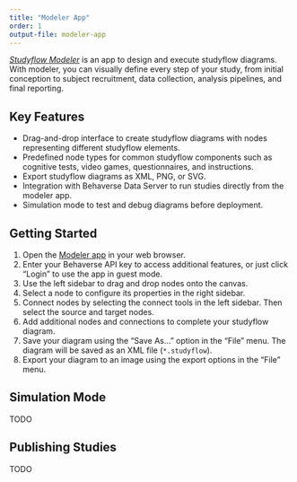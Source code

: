```yaml
---
title: "Modeler App"
order: 1
output-file: modeler-app
---
```


[*Studyflow Modeler*](https://behaverse.org/studyflow-modeler/){.external target="_blank"} is an app to design and execute studyflow diagrams. With modeler, you can visually define every step of your study, from initial conception to subject recruitment, data collection, analysis pipelines, and final reporting.

[^1]: The Studyflow Modeler app is available at [https://behaverse.org/studyflow-modeler/](https://behaverse.org/studyflow-modeler/)

## Key Features

- Drag-and-drop interface to create studyflow diagrams with nodes representing different studyflow elements.
- Predefined node types for common studyflow components such as cognitive tests, video games, questionnaires, and instructions.
- Export studyflow diagrams as XML, PNG, or SVG.
- Integration with Behaverse Data Server to run studies directly from the modeler app.
- Simulation mode to test and debug diagrams before deployment.

## Getting Started

1. Open the [Modeler app](https://behaverse.org/studyflow-modeler/app){.external target="_blank"} in your web browser.
2. Enter your Behaverse API key to access additional features, or just click "Login" to use the app in guest mode.
3. Use the left sidebar to drag and drop nodes onto the canvas.
4. Select a node to configure its properties in the right sidebar.
5. Connect nodes by selecting the connect tools in the left sidebar. Then select the source and target nodes.
6. Add additional nodes and connections to complete your studyflow diagram.
7. Save your diagram using the "Save As..." option in the "File" menu. The diagram will be saved as an XML file (`*.studyflow`).
8. Export your diagram to an image using the export options in the "File" menu.

## Simulation Mode

TODO

## Publishing Studies

TODO
